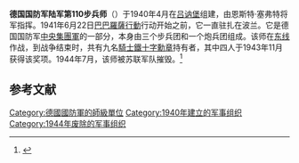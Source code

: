 {{Refimprove|time=2020-08-13T06:53:26+00:00}}
{{Infobox military unit
|unit_name=德国国防军陆军第110步兵师
| image=110th Infanterie Division Logo.svg
| image_size = 200
|caption=
|country={{flag|Nazi Germany}}
|type=[[步兵|步兵]]
|branch=[[納粹德國陸軍|陆军]]
|dates=1940年4月至1944年7月
|command_structure=
|size=[[师_(军队)|师级]]
|garrison=
|nickname=
|motto=
|colors=
|march=
|mascot=
|battles=[[第二次世界大战|第二次世界大战]]
|notable_commanders=
|anniversaries=
}}

'''德国国防军陆军第110步兵师'''（{{lang-de|'''110. Infanterie-Division'''}}）于1940年4月在[[吕讷堡|吕讷堡]]组建，由恩斯特·塞弗特将军指挥。1941年6月22日[[巴巴羅薩行動|巴巴羅薩行動]]行动开始之前，它一直驻扎在波兰。它是德国国防军[[中央集團軍|中央集團軍]]的一部分，本身由三个步兵团和一个炮兵团组成。该师在[[苏德战争|东线]]作战，到战争结束时，共有九名[[騎士鐵十字勳章|騎士鐵十字勳章]]持有者，其中四人于1943年11月获得该奖项。1944年7月，该师被苏联军队摧毁。<ref>{{Cite web |url=http://www.axishistory.com/index.php?id=2198 |title=Axis History Factbook |accessdate=2020-08-13 |archive-date=2012-05-08 |archive-url=https://www.webcitation.org/67Ul0uaiI?url=http://www.axishistory.com/index.php?id=2198 |dead-url=no }}</ref>

==参考文献==
{{reflist}}

{{德国国防军陆军的步兵师}}
[[Category:德國國防軍的師級單位|Category:德國國防軍的師級單位]]
[[Category:1940年建立的军事组织|Category:1940年建立的军事组织]]
[[Category:1944年废除的军事组织|Category:1944年废除的军事组织]]

{{军事小作品}}
